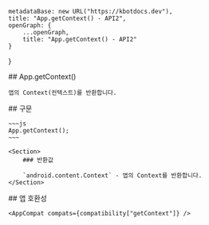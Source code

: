 
    metadataBase: new URL("https://kbotdocs.dev"),
    title: "App.getContext() - API2",
    openGraph: {
        ...openGraph,
        title: "App.getContext() - API2"
    }
}

<Section>
    ## App.getContext()

    앱의 Context(컨텍스트)를 반환합니다.
</Section>
<Section>
    ## 구문

    ~~~js
    App.getContext();
    ~~~

    <Section>
        ### 반환값

        `android.content.Context` - 앱의 Context를 반환합니다.
    </Section>
</Section>
<Section>
    ## 앱 호환성

    <AppCompat compats={compatibility["getContext"]} />
</Section>
